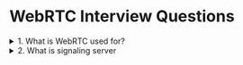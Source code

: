 # WebRTC Interview Questions

<details>
<summary>1. What is WebRTC used for?</summary>

WebRTC (Web Real-Time Communication) is an open source project that enables real-time peer-to-peer communications between browsers and other devices without frameworks or plugins.

It used to exchange any kind of media through the web (video, audio, data, etc.) and is now used for real-time gaming, voice and video chat, and for peer-to-peer applications.

**Note**: Google Meet, Google Hangouts, and Google Duo are all examples of applications that use WebRTC.

</details>

<details>
<summary>2. What is signaling server</summary>

Signaling server does not do anything with WebRTC, it just provides a way to exchange messages between two peers. Help to exchange necessary information which is needed to establish a connection.

**Note:** For signaling we can use WebSocket or even HTTP.

</details>
